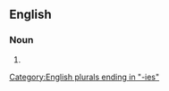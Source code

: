 ==English==

===Noun===
{{head|en|noun form}}

# {{plural of|en|brewsky}}

[[Category:English plurals ending in "-ies"]]